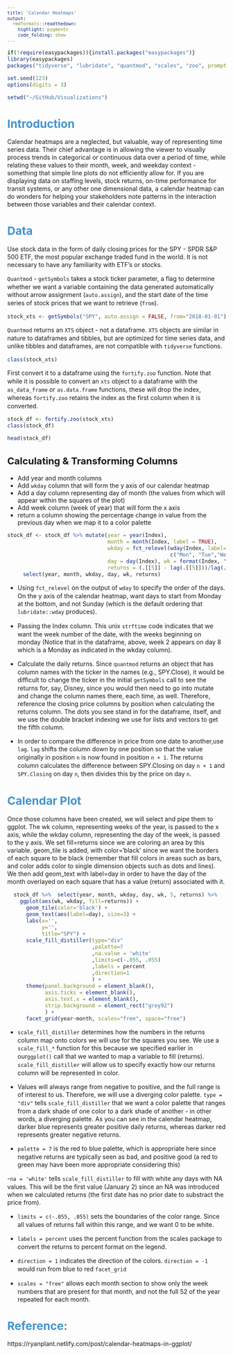 ```yaml
---
title: 'Calendar Heatmaps'
output:
  rmdformats::readthedown:
    highlight: pygments
    code_folding: show
---
```

<style type="text/css">
p{ /* Normal  */
   font-size: 14px;
   line-height: 18px;}
body{ /* Normal  */
   font-size: 14px;}
td {  /* Table  */
   font-size: 12px;}
h1 { /* Header 1 */
 font-size: 26px;
 color: #4294ce;}
h2 { /* Header 2 */
 font-size: 22px;}
h3 { /* Header 3 */
 font-size: 18px;}
code.r{ /* Code block */
  font-size: 12px;}
pre { /* Code block */
  font-size: 12px}
#table-of-contents h2 {
  background-color: #4294ce;}
#table-of-contents{
  background: #688FAD;}
#nav-top span.glyphicon{
  color: #4294ce;}
#postamble{
  background: #4294ce;
  border-top: ;}
</style>

```r
if(!require(easypackages)){install.packages("easypackages")}
library(easypackages)
packages("tidyverse", "lubridate", "quantmod", "scales", "zoo", prompt = T)

set.seed(123)
options(digits = 3)

setwd("~/GitHub/Visualizations")
```

# Introduction

Calendar heatmaps are a neglected, but valuable, way of representing time series data. Their chief advantage is in allowing the viewer to visually process trends in categorical or continuous data over a period of time, while relating these values to their month, week, and weekday context - something that simple line plots do not efficiently allow for. If you are displaying data on staffing levels, stock returns, on-time performance for transit systems, or any other one dimensional data, a calendar heatmap can do wonders for helping your stakeholders note patterns in the interaction between those variables and their calendar context.

# Data

Use stock data in the form of daily closing prices for the SPY - SPDR S&P 500 ETF, the most popular exchange traded fund in the world. It is not necessary to have any familiarity with ETF’s or stocks.

`Quantmod` - `getSymbols` takes a stock ticker parameter, a flag to determine whether we want a variable containing the data generated automatically without arrow assignment (`auto.assign`), and the start date of the time series of stock prices that we want to retrieve (`from`).

```r
stock_xts <- getSymbols("SPY", auto.assign = FALSE, from="2018-01-01")
```

`Quantmod` returns an `XTS` object - not a dataframe. `XTS` objects are similar in nature to dataframes and tibbles, but are optimized for time series data, and unlike tibbles and dataframes, are not compatible with `tidyverse` functions.

```r
class(stock_xts)
```

First convert it to a dataframe using the `fortify.zoo` function. Note that while it is possible to convert an `xts` object to a dataframe with the `as_data_frame` or `as.data.frame` functions, these will drop the index, whereas `fortify.zoo` retains the index as the first column when it is converted.

```r
stock_df <- fortify.zoo(stock_xts)
class(stock_df)
```

```r
head(stock_df)
```

## Calculating & Transforming Columns

- Add year and month columns
- Add `wkday` column that will form the y axis of our calendar heatmap
- Add a day column representing day of month (the values from which will appear within the squares of the plot)
- Add week column (week of year) that will form the x axis
- return a column showing the percentage change in value from the previous day when we map it to a color palette

```r
stock_df <- stock_df %>% mutate(year = year(Index),
                                month = month(Index, label = TRUE),
                                wkday = fct_relevel(wday(Index, label=TRUE),
                                                    c("Mon", "Tue","Wed","Thu","Fri","Sat","Sun")),
                                day = day(Index), wk = format(Index, "%W"),
                                returns = (.[[5]] - lag(.[[5]]))/lag(.[[5]])) %>%
     select(year, month, wkday, day, wk, returns) 
```

- Using `fct_relevel` on the output of `wday` to specify the order of the days. On the y axis of the calendar heatmap, want days to start from Monday at the bottom, and not Sunday (which is the default ordering that `lubridate::wday` produces).

- Passing the Index column. This unix `strftime` code indicates that we want the week number of the date, with the weeks beginning on monday (Notice that in the dataframe, above, week 2 appears on day 8 which is a Monday as indicated in the wkday column).

- Calculate the daily returns. Since `quantmod` returns an object that has column names with the ticker in the names (e.g., SPY.Close), it would be difficult to change the ticker in the initial `getSymbols` call to see the returns for, say, Disney, since you would then need to go into mutate and change the column names there, each time, as well. Therefore, reference the closing price columns by position when calculating the returns column. The dots you see stand in for the dataframe, itself, and we use the double bracket indexing we use for lists and vectors to get the fifth column. 

- In order to compare the difference in price from one date to another,use `lag`.  `lag` shifts the column down by one position so that the value originally in position `n` is now found in position `n + 1`. The returns column calculates the difference between SPY.Closing on day `n + 1` and `SPY.Closing` on day `n`, then divides this by the price on day `n`.

# Calendar Plot

Once those columns have been created, we will select and pipe them to ggplot. The wk column, representing weeks of the year, is passed to the x axis, while the wkday column, representing the day of the week, is passed to the y axis. We set fill=returns since we are coloring an area by this variable. geom_tile is added, with color='black' since we want the borders of each square to be black (remember that fill colors in areas such as bars, and color adds color to single dimension objects such as dots and lines). We then add geom_text with label=day in order to have the day of the month overlayed on each square that has a value (return) associated with it.

```r
  stock_df %>%  select(year, month, wkday, day, wk, 5, returns) %>% 
    ggplot(aes(wk, wkday, fill=returns)) +
      geom_tile(color='black') +
      geom_text(aes(label=day), size=3) + 
      labs(x='', 
           y='',
           title="SPY") +
      scale_fill_distiller(type="div" 
                           ,palette=7
                           ,na.value = 'white' 
                           ,limits=c(-.055, .055)
                           ,labels = percent
                           ,direction=1
                           ) +
      theme(panel.background = element_blank(),
            axis.ticks = element_blank(),
            axis.text.x = element_blank(),
            strip.background = element_rect("grey92")
            ) +
      facet_grid(year~month, scales="free", space="free")
```

- `scale_fill_distiller` determines how the numbers in the returns column map onto colors we will use for the squares you see. We use a `scale_fill_*` function for this because we specified earlier in our` ggplot()` call that we wanted to map a variable to fill (returns). `scale_fill_distiller` will allow us to specify exactly how our returns column will be represented in color.

- Values will always range from negative to positive, and the full range is of interest to us. Therefore, we will use a diverging color palette. `type = "div"` tells `scale_fill_distiller` that we want a color palette that ranges from a dark shade of one color to a dark shade of another - in other words, a diverging palette. As you can see in the calendar heatmap, darker blue represents greater positive daily returns, whereas darker red represents greater negative returns.

- `palette = 7` is the red to blue palette, which is appropriate here since negative returns are typically seen as bad, and positive good (a red to green may have been more appropriate considering this)

-` na = 'white'` tells `scale_fill_distiller` to fill with white any days with NA values. This will be the first value (January 2) since an NA was introduced when we calculated returns (the first date has no prior date to substract the price from).

- `limits = c(-.055, .055)` sets the boundaries of the color range. Since all values of returns fall within this range, and we want 0 to be white.

- `labels = percent` uses the percent function from the scales package to convert the returns to percent format on the legend.

- `direction = 1` indicates the direction of the colors. `direction = -1` would run from blue to red
`facet_grid`

- `scales = "free"` allows each month section to show only the week numbers that are present for that month, and not the full 52 of the year repeated for each month.

# Reference:
https://ryanplant.netlify.com/post/calendar-heatmaps-in-ggplot/